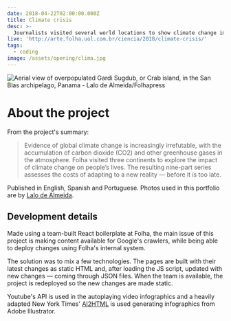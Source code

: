 ```yaml
---
date: 2018-04-22T02:00:00.000Z
title: Climate crisis
desc: >-
  Journalists visited several world locations to show climate change impact through human stories
live: 'http://arte.folha.uol.com.br/ciencia/2018/climate-crisis/'
tags:
  - coding
image: /assets/opening/clima.jpg
---
```


![Aerial view of overpopulated Gardi Sugdub, or Crab island, in the San Blas archipelago, Panama - Lalo de Almeida/Folhapress](/assets/panama.jpg)

# About the project

From the project's summary:

> Evidence of global climate change is increasingly irrefutable, with the accumulation of carbon dioxide (CO2) and other greenhouse gases in the atmosphere.
> Folha visited three continents to explore the impact of climate change on people’s lives. The resulting nine-part series assesses the costs of adapting to a new reality — before it is too late.

Published in English, Spanish and Portuguese. Photos used in this portfolio are by [Lalo de Almeida](http://lalodealmeida.com.br/site_pt/).

## Development details

Made using a team-built React boilerplate at Folha, the main issue of this project is making content available for Google's crawlers, while being able to deploy changes using Folha's internal system.

The solution was to mix a few technologies. The pages are built with their latest changes as static HTML and, after loading the JS script, updated with new changes — coming through JSON files. When the team is available, the project is redeployed so the new changes are made static.

Youtube's API is used in the autoplaying video infographics and a heavily adapted New York Times' [AI2HTML](http://ai2html.org/) is used generating infographics from Adobe Illustrator.
